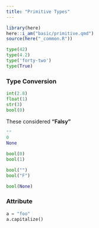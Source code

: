 ```yaml
---
title: "Primitive Types"
---
```


```r
library(here)
here::i_am("basic/primitive.qmd")
source(here("_common.R"))
```

```python
type(42)
type(4.2)              
type('forty-two')      
type(True)             
```

### Type Conversion

```python
int(2.8)
float(1)
str(3)
bool(0)
```

These considered **"Falsy"**

```python
""
0
None
```

```python
bool(0)
bool(1)

bool("")
bool("F")

bool(None)
```


### Attribute

```python
a = "foo"
a.capitalize()
```


